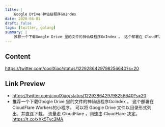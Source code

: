 ```yaml
---
title: |
    Google Drive 神仙级程序GoIndex
date: 2020-04-01
draft: false
tags: [twitter, golang]
summary: |
    推荐一个下载Google Drive 里的文件的神仙级程序GoIndex 。 这个部署在 CloudFlare Workers的小程序。 可以将 Google Drive 文件以目录形式列出，并直连下载。 流量走 CloudFlare ，网速由 CloudFlare 决定。 https://t.co/xXk5Tvc3MA
---
```


## Content

https://twitter.com/coolXiao/status/1229286429798256640?s=20

## Link Preview

- https://twitter.com/coolXiao/status/1229286429798256640?s=20
- 推荐一个下载Google Drive 里的文件的神仙级程序GoIndex 。 这个部署在 CloudFlare Workers的小程序。 可以将 Google Drive 文件以目录形式列出，并直连下载。 流量走 CloudFlare ，网速由 CloudFlare 决定。 https://t.co/xXk5Tvc3MA
